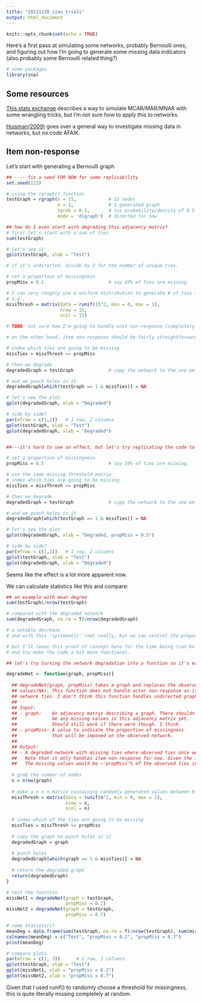 ```yaml
---
title: "20211130_simu_trials"
output: html_document
---
```


```r
knitr::opts_chunk$set(echo = TRUE)
```

Here's a first pass at simulating some networks, probably Bernoulli ones, and figuring out how I'm going to generate some missing data indicators (also probably some Bernoulli related thing?)

```r
# some packages
library(sna)

```


## Some resources

[This stats exchange](https://stats.stackexchange.com/questions/184741/how-to-simulate-the-different-types-of-missing-data) describes a way to simulate MCAR/MAR/MNAR with some wrangling tricks, but I'm not sure how to apply this to networks.

[Huisman(2009)](https://www.cmu.edu/joss/content/articles/volume10/huisman.pdf) goes over a general way to investigate missing data in networks, but no code AFAIK.


## Item non-response

Let's start with generating a Bernoulli graph

```r
## ---- fix a seed FOR NOW for some replicability
set.seed(123)

# using the rgraph() function
testGraph = rgraph(n = 15,            # 15 nodes
                   m = 1,             # 1 generated graph
                   tprob = 0.5,       # tie probability/density of 0.5
                   mode = 'digraph')  # directed for now

## how do I even start with degrading this adjacency matrix?
# first let's start with a sum of ties
sum(testGraph)

# let's see it
gplot(testGraph, xlab = "Test")

# if it's undirected, divide by 2 for the number of unique ties.

# set a proportion of missingness
propMiss = 0.1                        # say 10% of ties are missing.

# I can very roughly use a uniform distribution to generate # of ties to be thresholded with the missing proportion
# e.g.,
missThresh = matrix(data = runif(15^2, min = 0, max = 1),
                    nrow = 15,
                    ncol = 15)

# TODO: not sure how I'm going to handle unit non-response (completely missing actor/node and thus completely missing their ties)

# on the other hand, item non-response should be fairly straightforward (e.g., missing responses from observed actor)

# index which ties are going to be missing
missTies = missThresh <= propMiss

# then we degrade
degradedGraph = testGraph             # copy the network to the one we're going to wreck

# and we punch holes in it
degradedGraph[which(testGraph == 1 & missTies)] = NA 

# let's see the plot
gplot(degradedGraph, xlab = "Degraded")

# side by side?
par(mfrow = c(1,2))   # 1 row, 2 columns
gplot(testGraph, xlab = "Test")
gplot(degradedGraph, xlab = "Degraded")


##---it's hard to see an effect, but let's try replicating the code to a higher missingness proportion---

# set a proportion of missingness
propMiss = 0.5                        # say 50% of ties are missing.

# use the same missing threshold matrix
# index which ties are going to be missing
missTies = missThresh <= propMiss

# then we degrade
degradedGraph = testGraph             # copy the network to the one we're going to wreck

# and we punch holes in it
degradedGraph[which(testGraph == 1 & missTies)] = NA 

# let's see the plot
gplot(degradedGraph, xlab = "Degraded, propMiss = 0.5")

# side by side?
par(mfrow = c(1,2))   # 1 row, 2 columns
gplot(testGraph, xlab = "Test")
gplot(degradedGraph, xlab = "Degraded")


```

Seems like the effect is a lot more apparent now. 

We can calculate statistics like this and compare:

```r
## an example with mean degree
sum(testGraph)/nrow(testGraph)

# compared with the degraded network
sum(degradedGraph, na.rm = T)/nrow(degradedGraph)

# a notable decrease
# and with this 'systematic' (not really, but we can control the proportion of missingness) change, we can plot distributions.

# but I'll leave this proof of concept here for the time being (can be extended to any network statistic)
# and try make the code a bit more functional.

```

```r
## let's try turning the network degradation into a function so it's easier to recursively do.

degradeNet <- function(graph, propMiss){
  
  ## degradeNet(graph, propMiss) takes a graph and replaces the observed graph ties with missing 
  ## values(NA). This function does not handle actor non-response as it only works off the observed
  ## network ties. I don't think this function handles undirected graphs yet.
  ##
  ## Input:
  ## - graph:    An adjacency matrix describing a graph. There shouldn't
  ##             be any missing values in this adjacency matrix yet.
  ##             Should still work if there were though. I think.
  ## - propMiss: A value to indicate the proportion of missingness
  ##             that will be imposed on the observed network.
  ##
  ## Output: 
  ## - A degraded network with missing ties where observed ties once were.
  ##   Note that it only handles item non-response for now. Given the inputs,
  ##   The missing values would be ~'propMiss'% of the observed ties in 'graph'.
  
  # grab the number of nodes
  n = nrow(graph)
  
  # make a n x n matrix containing randomly generated values between 0 and 1
  missThresh = matrix(data = runif(n^2, min = 0, max = 1),
                      nrow = n,
                      ncol = n)
  
  # index which of the ties are going to be missing
  missTies = missThresh <= propMiss
  
  # copy the graph to punch holes in it
  degradedGraph = graph
  
  # punch holes
  degradedGraph[which(graph == 1 & missTies)] = NA
  
  # return the degraded graph
  return(degradedGraph)
}

# test the function
missNet1 = degradeNet(graph = testGraph,
                      propMiss = 0.2)
missNet2 = degradeNet(graph = testGraph,
                      propMiss = 0.7)

# some statistics?
meanDeg = data.frame(sum(testGraph, na.rm = T)/nrow(testGraph), sum(missNet1, na.rm = T)/nrow(missNet1), sum(missNet2, na.rm = T)/nrow(missNet2))
colnames(meanDeg) = c("Test", "propMiss = 0.2", "propMiss = 0.7")
print(meanDeg)

# compare plots
par(mfrow = c(1, 3))      # 1 row, 3 columns
gplot(testGraph, xlab = "Test")
gplot(missNet1, xlab = "propMiss = 0.2")
gplot(missNet2, xlab = "propMiss = 0.7")
```

Given that I used runif() to randomly choose a threshold for missingness, this is quite literally missing completely at random. 